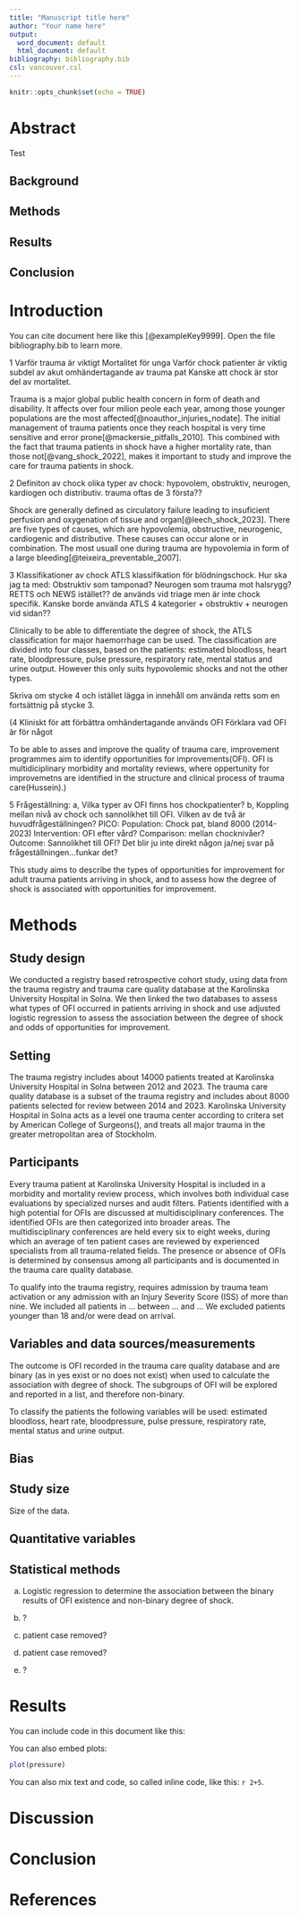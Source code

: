 ```yaml
---
title: "Manuscript title here"
author: "Your name here"
output:
  word_document: default
  html_document: default
bibliography: bibliography.bib
csl: vancouver.csl
---
```


```r
knitr::opts_chunk$set(echo = TRUE)
```

<!-- This is an R Markdown document. Markdown is a simple formatting
syntax for authoring HTML, PDF, and MS Word documents. For more
details on using R Markdown see http://rmarkdown.rstudio.com -->

<!-- This is a comment and will not be present in the compiled
document. Try "knitting" this document by clicking the knit button up
to the left, or by running `rmarkdown::render("manuscript.Rmd")` in
the console and you should only see headings -->

<!-- Structure and most comments are from the Strengthening the
reporting of observational studies in epidemiology (STROBE) statement,
see https://www.strobe-statement.org/. For more explanations see the
paper Strengthening the Reporting of Observational Studies in
Epidemiology (STROBE):explanation and elaboration.  -->

<!-- Indicate the study’s design with a commonly used term in the
title, for example: "Associations between resuscitation interventions
and opportunities for improvement in adult trauma patients: A cohort
study" -->

Abstract
========

Test

<!-- Provide in the abstract an informative and balanced summary of
what was done and what was found. Not more than 300 words. -->

Background
----------

Methods
-------

Results
-------

Conclusion
----------

Introduction
============

<!-- Explain the scientific background and rationale for the
investigation being reported. End by stating the aim or specific
objectives, including any prespecified hypotheses. The introduction
should not be longer than 1-1.5 pages, typically 4-5 paragraphs, each
6-8 lines long. Support every statement with a citation -->

You can cite document here like this [@exampleKey9999]. Open the file
bibliography.bib to learn more.


1  Varför trauma är viktigt
    Mortalitet för unga
    Varför chock patienter är viktig subdel av akut omhändertagande av trauma pat
      Kanske att chock är stor del av mortalitet.
      
Trauma is a major global public health concern in form of death and disability. It affects over four milion peole each year, among those younger populations are the most affected[@noauthor_injuries_nodate]. The initial management of trauma patients once they reach hospital is very time sensitive and error prone[@mackersie_pitfalls_2010]. This combined with the fact that trauma patients in shock have a higher mortality rate, than those not[@vang_shock_2022], makes it important to study and improve the care for trauma patients in shock. 
      
2  Definiton av chock
    olika typer av chock: hypovolem, obstruktiv, neurogen, kardiogen och distributiv.
    trauma oftas de 3 första??

Shock are generally defined as circulatory failure leading to insuficient perfusion and oxygenation of tissue and organ[@leech_shock_2023]. There are five types of causes, which are hypovolemia, obstructive, neurogenic, cardiogenic and distributive. These causes can occur alone or in combination. The most usuall one during trauma are hypovolemia in form of a large bleeding[@teixeira_preventable_2007].

3  Klassifikationer av chock
    ATLS klassifikation för blödningschock.
      Hur ska jag ta med:
        Obstruktiv som tamponad?
        Neurogen som trauma mot halsrygg?
      RETTS och NEWS istället?? de används vid triage men är inte chock specifik.
    Kanske borde använda ATLS 4 kategorier + obstruktiv + neurogen vid sidan??
    
Clinically to be able to differentiate the degree of shock, the ATLS classification for major haemorrhage can be used. The classification are divided into four classes, based on the patients: estimated bloodloss, heart rate, bloodpressure, pulse pressure, respiratory rate, mental status and urine output. However this only suits hypovolemic shocks and not the other types. 

Skriva om stycke 4 och istället lägga in innehåll om använda retts som en fortsättnig på stycke 3. 
    
  (4  Kliniskt för att förbättra omhändertagande används OFI
    Förklara vad OFI är för något
    
  To be able to asses and improve the quality of trauma care, improvement programmes aim to identify opportunities for improvements(OFI). OFI is multidiciplinary morbidity and mortality reviews, where oppertunity for improvemetns are identified in the structure and clinical process of trauma care(Hussein).)  
  
  
    
5  Frågeställning:
    a, Vilka typer av OFI finns hos chockpatienter?
    b, Koppling mellan nivå av chock och sannolikhet till OFI.
    Vilken av de två är huvudfrågeställningen?
    PICO: Population: Chock pat, bland 8000 (2014-2023)
          Intervention: OFI efter vård?
          Comparison: mellan chocknivåer?
          Outcome: Sannolikhet till OFI?
      Det blir ju inte direkt någon ja/nej svar på frågeställningen...funkar det?
      
This study aims to describe the types of opportunities for improvement for adult trauma patients arriving in shock, and to assess how the degree of shock is associated with opportunities for improvement.



Methods 
=======

Study design
------------

<!-- Present key elements of study design -->

We conducted a registry based retrospective cohort study, using data from the trauma registry and trauma care quality database at the Karolinska University Hospital in Solna. We then linked the two databases to assess what types of OFI occurred in patients arriving in shock and use adjusted logistic regression to assess the association between the degree of shock and odds of opportunities for improvement. 

Setting
-------

<!-- Describe the setting, locations, and relevant dates, including
periods of recruitment, exposure, follow-up, and data collection -->

The trauma registry includes about 14000 patients treated at Karolinska University Hospital in Solna between 2012 and 2023. The trauma care quality database is a subset of the trauma registry and includes about 8000 patients selected for review between 2014 and 2023. Karolinska University Hospital in Solna acts as a level one trauma center according to critera set by American College of Surgeons(), and treats all major trauma in the greater metropolitan area of Stockholm.  

Participants
------------

<!-- Cohort study: Give the eligibility criteria, and the sources and
methods of selection of participants. Describe methods of
follow-up. For matched studies, give matching criteria and number of
exposed and unexposed -->

<!-- Case-control study: Give the eligibility criteria, and the
sources and + methods of case ascertainment and control
selection. Give the rationale for the choice of cases and
controls. For matched studies, give matching criteria and the number
of controls per case -->

<!-- Cross-sectional study: Give the eligibility criteria, and the
sources and methods of selection of participants -->

Every trauma patient at Karolinska University Hospital is included in a morbidity and mortality review process, which involves both individual case evaluations by specialized nurses and audit filters. Patients identified with a high potential for OFIs are discussed at multidisciplinary conferences. The identified OFIs are then categorized into broader areas. The multidisciplinary conferences are held every six to eight weeks, during which an average of ten patient cases are reviewed by experienced specialists from all trauma-related fields. The presence or absence of OFIs is determined by consensus among all participants and is documented in the trauma care quality database.

To qualify into the trauma registry, requires admission by trauma team activation or any admission with an Injury Severity Score (ISS) of more than nine. We included all patients in ... between ... and ... We excluded patients younger than 18 and/or were dead on arrival. 

Variables and data sources/measurements
---------------------------------------

<!-- Clearly define all outcomes, exposures, predictors, potential
confounders, and effect modifiers. Give diagnostic criteria, if
applicable. For each variable of interest, give sources of data and
details of methods of assessment (measurement). Describe comparability
of assessment methods if there is more than one group -->

The outcome is OFI recorded in the trauma care quality database and are binary (as in yes exist or no does not exist) when used to calculate the association with degree of shock. 
The subgroups of OFI will be explored and reported in a list, and therefore non-binary.

To classify the patients the following variables will be used: estimated bloodloss, heart rate, bloodpressure, pulse pressure, respiratory rate, mental status and urine output.

Bias 
----

<!-- Describe any efforts to address potential sources of bias -->

Study size 
----------

<!-- Explain how the study size was arrived at -->

Size of the data.

Quantitative variables
----------------------

<!-- Explain how quantitative variables were handled in the
analyses. If applicable, describe which groupings were chosen and why
-->

Statistical methods
-------------------

<!-- 

(a) Describe all statistical methods, including those used to control
for confounding

(b) Describe any methods used to examine subgroups and interactions

(c) Explain how missing data were addressed 

(d) 

Cohort study: If applicable, explain how loss to follow-up was addressed 

Case-control study:If applicable, explain how matching of cases and
controls was addressed

Cross-sectional study: If applicable, describe analytical methods
taking account of sampling strategy

(e) Describe any sensitivity analyses
-->

(a) Logistic regression to determine the association between the binary results of OFI existence and non-binary degree of shock.

(b) ?

(c) patient case removed?

(d) patient case removed?

(e) ?

Results
=======

<!-- 

Participants
------------

(a) Report numbers of individuals at each stage of study—eg numbers
potentially eligible, examined for eligibility, confirmed eligible,
included in the study, completing follow-up, and analysed

(b) Give reasons for non-participation at each stage

(c) Consider use of a flow diagram

Descriptive data
----------------

(a) Give characteristics of study participants (eg demographic,
clinical, social) and information on exposures and potential
confounders

(b) Indicate number of participants with missing data for each
variable of interest

(c) Cohort study — Summarise follow-up time (eg, average and total
amount)

Outcome data
------------

Cohort study — Report numbers of outcome events or summary measures
over time

Case-control study — Report numbers in each exposure category, or
summary measures of exposure

Cross-sectional study — Report numbers of outcome events or summary
measures

Main results
------------

(a) Give unadjusted estimates and, if applicable, confounder-adjusted
estimates and their precision (eg, 95% confidence interval). Make
clear which confounders were adjusted for and why they were included

(b) Report category boundaries when continuous variables were
categorized

(c) If relevant, consider translating estimates of relative risk into
absolute risk for a meaningful time period

Other analyses 
--------------

Report other analyses done—eg analyses of subgroups and interactions,
and sensitivity analyses 
-->

You can include code in this document like this:


You can also embed plots:

```r
plot(pressure)
```

You can also mix text and code, so called inline code, like this: `r 2+5`.

Discussion
==========

<!--

Key results
-----------
Summarise key results with reference to study objectives

Limitations
-----------

Discuss limitations of the study, taking into account sources of
potential bias or imprecision.  Discuss both direction and magnitude
of any potential bias

Interpretation
--------------

Give a cautious overall interpretation of results considering
objectives, limitations, multiplicity of analyses, results from
similar studies, and other relevant evidence

Generalisability
----------------

Discuss the generalisability (external validity) of the study results

-->

Conclusion
==========

<!-- Give a short conclusion, corresponding to the aim -->

References
==========

<!-- Do not edit by hand, references will be inserted and formatted automatically once you knit this document -->

